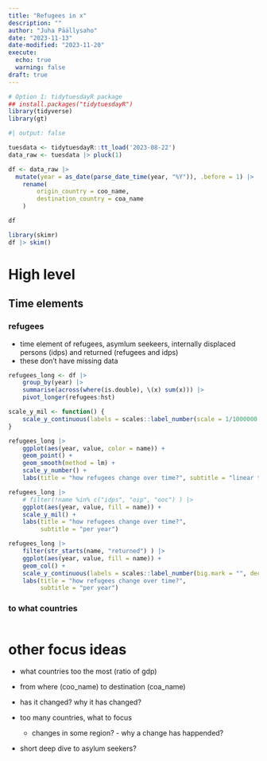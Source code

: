 ```yaml
---
title: "Refugees in x"
description: ""
author: "Juha Päällysaho"
date: "2023-11-13"
date-modified: "2023-11-20"
execute:
  echo: true
  warning: false
draft: true
---
```




```r
# Option 1: tidytuesdayR package 
## install.packages("tidytuesdayR")
library(tidyverse)
library(gt)
```


```r
#| output: false 

tuesdata <- tidytuesdayR::tt_load('2023-08-22')
data_raw <- tuesdata |> pluck(1)
```

```r
df <- data_raw |> 
  mutate(year = as_date(parse_date_time(year, "%Y")), .before = 1) |> 
    rename(
        origin_country = coo_name,
        destination_country = coa_name
    )

df
```

```r
library(skimr)
df |> skim()
```


# High level

## Time elements


### refugees

* time element of refugees, asymlum seekeers, internally displaced persons (idps) and returned (refugees and idps)
 * these don't have missing data
 


```r
refugees_long <- df |> 
    group_by(year) |> 
    summarise(across(where(is.double), \(x) sum(x))) |> 
    pivot_longer(refugees:hst)

```

```r
scale_y_mil <- function() {
    scale_y_continuous(labels = scales::label_number(scale = 1/1000000 ,big.mark = " ", suffix = "M"))
}
```


```r
refugees_long |> 
    ggplot(aes(year, value, color = name)) +
    geom_point() +
    geom_smooth(method = lm) +
    scale_y_number() +
    labs(title = "how refugees change over time?", subtitle = "linear trend")
```

```r
refugees_long |> 
    # filter(!name %in% c("idps", "oip", "ooc") ) |>  
    ggplot(aes(year, value, fill = name)) +
    scale_y_mil() +
    labs(title = "how refugees change over time?",
         subtitle = "per year")
```

```r
refugees_long |> 
    filter(str_starts(name, "returned") ) |>
    ggplot(aes(year, value, fill = name)) +
    geom_col() +
    scale_y_continuous(labels = scales::label_number(big.mark = "", decimal.mark = " "))+
    labs(title = "how refugees change over time?",
         subtitle = "per year")
```



### to what countries

```r

```


# other focus ideas

* what countries too the most (ratio of gdp)
* from where (coo_name) to destination (coa_name)
* has it changed? why it has changed?

* too many countries, what to focus
  + changes in some region? - why a change has happended?
* short deep dive to asylum seekers?
